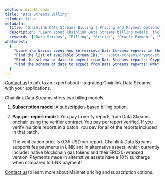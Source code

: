 ```yaml
---
section: dataStreams
title: "Data Streams Billing"
isIndex: false
metadata:
  title: "Chainlink Data Streams Billing | Pricing and Payment Options"
  description: "Learn about Chainlink Data Streams billing models, including pay-per-report verification and subscription options, with payment support for LINK and alternative assets."
  keywords: ["Data Streams", "Billing", "Pricing", "Oracle Payment", "Verification Fee"]
whatsnext:
  {
    "Learn the basics about how to retrieve Data Streams reports in the Getting Started guide.": "/data-streams/getting-started",
    "Find the list of available Stream IDs.": "/data-streams/crypto-streams",
    "Find the schema of data to expect from Data Streams reports: Crypto": "/data-streams/reference/report-schema-v3",
    "Find the schema of data to expect from Data Streams reports: RWA": "/data-streams/reference/report-schema-v8",
  }
---
```



<Aside type="note" title="Talk to an expert">
  <a href="https://chainlinkcommunity.typeform.com/datastreams?#ref_id=docs">Contact us</a> to talk to an expert about
  integrating Chainlink Data Streams with your applications.
</Aside>

Chainlink Data Streams offers two billing models:

1. **Subscription model**: A subscription-based billing option.

1. **Pay-per-report model**: You pay to verify reports from Data Streams onchain using the verifier contract. You pay per report verified. If you verify multiple reports in a batch, you pay for all of the reports included in that batch.

   The verification price is 0.35 USD per report. Chainlink Data Streams supports fee payments in LINK and in alternative assets, which currently includes native blockchain gas tokens and their ERC20-wrapped version. Payments made in alternative assets have a 10% surcharge when compared to LINK payments.

[Contact us](https://chainlinkcommunity.typeform.com/datastreams?#ref_id=docs) to learn more about Mainnet pricing and subscription options.
